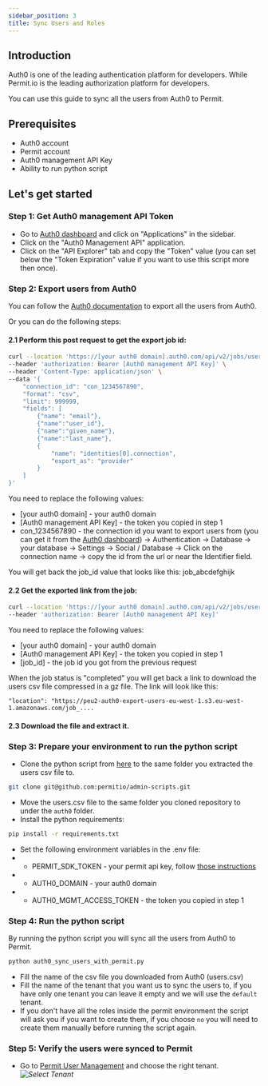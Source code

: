 ```yaml
---
sidebar_position: 3
title: Sync Users and Roles
---
```




## Introduction
Auth0 is one of the leading authentication platform for developers. While Permit.io is the leading authorization platform for developers.

You can use this guide to sync all the users from Auth0 to Permit.

## Prerequisites
- Auth0 account
- Permit account
- Auth0 management API Key
- Ability to run python script


## Let's get started
### Step 1: Get Auth0 management API Token
- Go to [Auth0 dashboard](https://manage.auth0.com/dashboard/) and click on "Applications" in the sidebar.
- Click on the "Auth0 Management API" application.
- Click on the "API Explorer" tab and copy the "Token" value (you can set below the "Token Expiration" value if you want to use this script more then once).

### Step 2: Export users from Auth0
You can follow the [Auth0 documentation](https://auth0.com/docs/users/bulk-user-exports) to export all the users from Auth0.

Or you can do the following steps:
#### 2.1 Perform this post request to get the export job id:
```bash
curl --location 'https://[your auth0 domain].auth0.com/api/v2/jobs/users-exports' \
--header 'authorization: Bearer [Auth0 management API Key]' \
--header 'Content-Type: application/json' \
--data '{
    "connection_id": "con_1234567890",  
    "format": "csv",
    "limit": 999999,
    "fields": [
        {"name": "email"},
        {"name":"user_id"},
        {"name":"given_name"},
        {"name":"last_name"},
        {
            "name": "identities[0].connection",
            "export_as": "provider"
        }
    ]
}'
```
You need to replace the following values:
- [your auth0 domain] - your auth0 domain
- [Auth0 management API Key] - the token you copied in step 1
- con_1234567890 - the connection id you want to export users from (you can get it from the [Auth0 dashboard](https://manage.auth0.com/dashboard/)) -> Authentication -> Database -> your database -> Settings -> Social / Database -> Click on the connection name -> copy the id from the url or near the Identifier field.

You will get back the job_id value that looks like this: job_abcdefghijk

#### 2.2 Get the exported link from the job:
```bash
curl --location 'https://[your auth0 domain].auth0.com/api/v2/jobs/users-exports/[job_id]' \
--header 'authorization: Bearer [Auth0 management API Key]'
```
You need to replace the following values:
- [your auth0 domain] - your auth0 domain
- [Auth0 management API Key] - the token you copied in step 1
- [job_id] - the job id you got from the previous request

When the job status is "completed" you will get back a link to download the users csv file compressed in a gz file.
The link will look like this:
```
"location": "https://peu2-auth0-export-users-eu-west-1.s3.eu-west-1.amazonaws.com/job_....
```

#### 2.3 Download the file and extract it.

### Step 3: Prepare your environment to run the python script
- Clone the python script from [here](https://github.com/permitio/admin-scripts) to the same folder you extracted the users csv file to.
```bash
git clone git@github.com:permitio/admin-scripts.git
```
- Move the users.csv file to the same folder you cloned repository to under the `auth0` folder.
- Install the python requirements:
```bash
pip install -r requirements.txt
```
- Set the following environment variables in the .env file:
- - PERMIT_SDK_TOKEN - your permit api key, follow [those instructions](/sdk/python/quickstart_python_sync#1-get-your-permit-environment-api-key) 
- - AUTH0_DOMAIN - your auth0 domain
- - AUTH0_MGMT_ACCESS_TOKEN - the token you copied in step 1

### Step 4: Run the python script
By running the python script you will sync all the users from Auth0 to Permit.
```bash
python auth0_sync_users_with_permit.py
```
- Fill the name of the csv file you downloaded from Auth0 (users.csv) 
- Fill the name of the tenant that you want us to sync the users to, if you have only one tenant you can leave it empty and we will use the `default` tenant.
- If you don't have all the roles inside the permit environment the script will ask you if you want to create them, if you choose `no` you will need to create them manually before running the script again.



### Step 5: Verify the users were synced to Permit
- Go to [Permit User Management](https://app.permit.io/user-management) and choose the right tenant.
_![Select Tenant](/img/integrations/auth0/select-tenant.png)_



